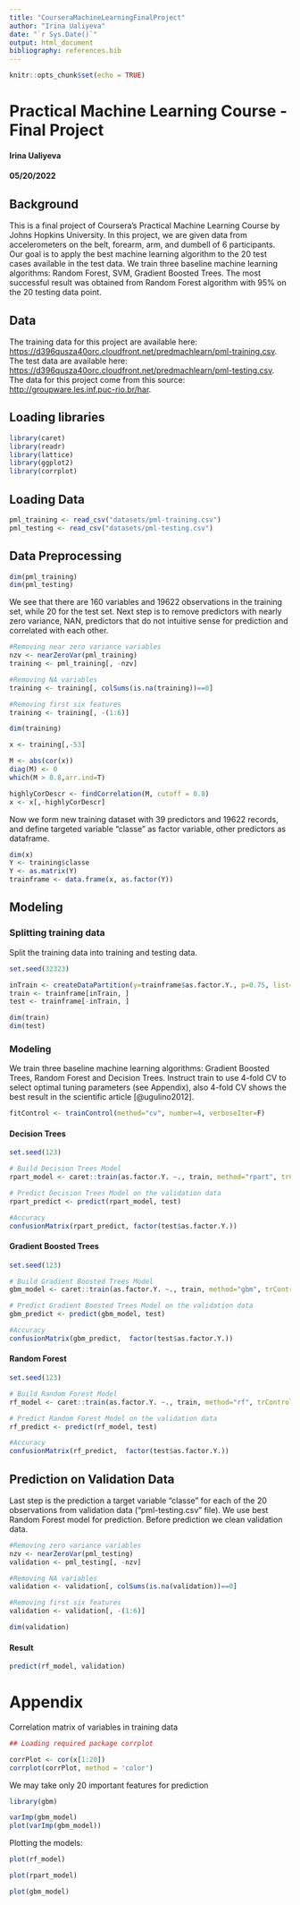 ---
title: "CourseraMachineLearningFinalProject"
author: "Irina Ualiyeva"
date: "`r Sys.Date()`"
output: html_document
bibliography: references.bib
---

```{r setup, include=FALSE}
knitr::opts_chunk$set(echo = TRUE)
```

# Practical Machine Learning Course - Final Project

#### Irina Ualiyeva

#### 05/20/2022

## Background

This is a final project of Coursera's Practical Machine Learning Course by Johns Hopkins University. In this project, we are given data from accelerometers on the belt, forearm, arm, and dumbell of 6 participants. Our goal is to apply the best machine learning algorithm to the 20 test cases available in the test data. We train three baseline machine learning algorithms: Random Forest, SVM, Gradient Boosted Trees. The most successful result was obtained from Random Forest algorithm with 95% on the 20 testing data point.

## Data

The training data for this project are available here: <https://d396qusza40orc.cloudfront.net/predmachlearn/pml-training.csv>. The test data are available here: <https://d396qusza40orc.cloudfront.net/predmachlearn/pml-testing.csv>. The data for this project come from this source: <http://groupware.les.inf.puc-rio.br/har>.

## Loading libraries

```{r library}

library(caret)
library(readr)
library(lattice)
library(ggplot2)
library(corrplot)
```

## Loading Data

```{r load_data}

pml_training <- read_csv("datasets/pml-training.csv")
pml_testing <- read_csv("datasets/pml-testing.csv")
```

## Data Preprocessing

```{r dim_data}

dim(pml_training)
dim(pml_testing)
```

We see that there are 160 variables and 19622 observations in the training set, while 20 for the test set. Next step is to remove predictors with nearly zero variance, NAN, predictors that do not intuitive sense for prediction and correlated with each other.

```{r clean_nzv}

#Removing near zero variance variables
nzv <- nearZeroVar(pml_training)
training <- pml_training[, -nzv]
```

```{r clean_nan}

#Removing NA variables
training <- training[, colSums(is.na(training))==0]

#Removing first six features
training <- training[, -(1:6)]

dim(training)
```

```{r corr}

x <- training[,-53]

M <- abs(cor(x))
diag(M) <- 0
which(M > 0.8,arr.ind=T)

highlyCorDescr <- findCorrelation(M, cutoff = 0.8)
x <- x[,-highlyCorDescr]
```

Now we form new training dataset with 39 predictors and 19622 records, and define targeted variable "classe" as factor variable, other predictors as dataframe.

```{r trainframe_data}

dim(x)
Y <- training$classe
Y <- as.matrix(Y)
trainframe <- data.frame(x, as.factor(Y))
```

## Modeling

### Splitting training data

Split the training data into training and testing data.

```{r split}

set.seed(32323)

inTrain <- createDataPartition(y=trainframe$as.factor.Y., p=0.75, list=F)
train <- trainframe[inTrain, ]
test <- trainframe[-inTrain, ]

dim(train)
dim(test)
```

### Modeling

We train three baseline machine learning algorithms: Gradient Boosted Trees, Random Forest and Decision Trees. Instruct train to use 4-fold CV to select optimal tuning parameters (see Appendix), also 4-fold CV shows the best result in the scientific article [@ugulino2012].

```{r fit}

fitControl <- trainControl(method="cv", number=4, verboseIter=F)
```

#### Decision Trees

```{r rpart}
set.seed(123)

# Build Decision Trees Model
rpart_model <- caret::train(as.factor.Y. ~., train, method="rpart", trControl = fitControl)

# Predict Decision Trees Model on the validation data
rpart_predict <- predict(rpart_model, test)

#Accuracy
confusionMatrix(rpart_predict, factor(test$as.factor.Y.))
```

#### **Gradient Boosted Trees**

```{r gbm}
set.seed(123)

# Build Gradient Boosted Trees Model
gbm_model <- caret::train(as.factor.Y. ~., train, method="gbm", trControl = fitControl)

# Predict Gradient Boosted Trees Model on the validation data
gbm_predict <- predict(gbm_model, test)

#Accuracy
confusionMatrix(gbm_predict,  factor(test$as.factor.Y.))
```

#### Random Forest

```{r rf}

set.seed(123)

# Build Random Forest Model
rf_model <- caret::train(as.factor.Y. ~., train, method="rf", trControl = fitControl, tuneLength = 5, verbose = F)

# Predict Random Forest Model on the validation data
rf_predict <- predict(rf_model, test)

#Accuracy
confusionMatrix(rf_predict,  factor(test$as.factor.Y.))
```

## Prediction on Validation Data

Last step is the prediction a target variable "classe" for each of the 20 observations from validation data ("pml-testing.csv" file). We use best Random Forest model for prediction. Before prediction we clean validation data.

```{r clean_validation_data}

#Removing zero variance variables
nzv <- nearZeroVar(pml_testing)
validation <- pml_testing[, -nzv]

#Removing NA variables
validation <- validation[, colSums(is.na(validation))==0]

#Removing first six features
validation <- validation[, -(1:6)]

dim(validation)
```

#### Result

```{r pred}

predict(rf_model, validation)
```

# **Appendix**

Correlation matrix of variables in training data

```{r corr_plot}
## Loading required package corrplot

corrPlot <- cor(x[1:20])
corrplot(corrPlot, method = 'color')
```

We may take only 20 important features for prediction

```{r feature_importance}
library(gbm)

varImp(gbm_model)
plot(varImp(gbm_model))
```

Plotting the models:

```{r rfplot, echo=FALSE}
plot(rf_model)
```

```{r rpartplot, echo=FALSE}
plot(rpart_model)
```

```{r gbm_plot, echo=FALSE}
plot(gbm_model)
```
